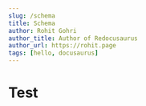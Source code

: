 ```yaml
---
slug: /schema
title: Schema
author: Rohit Gohri
author_title: Author of Redocusaurus
author_url: https://rohit.page
tags: [hello, docusaurus]
---
```



# Test

<ApiSchema
  specUrl="https://redocly.github.io/redoc/openapi.yaml"
  schemaRef="#/components/schemas/Pet"
/>
